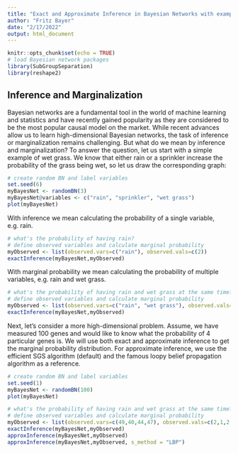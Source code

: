 ```yaml
---
title: "Exact and Approximate Inference in Bayesian Networks with examples in R"
author: "Fritz Bayer"
date: "2/17/2022"
output: html_document
---
```


```r
knitr::opts_chunk$set(echo = TRUE)
# load Bayesian network packages
library(SubGroupSeparation)
library(reshape2)
```

## Inference and Marginalization

Bayesian networks are a fundamental tool in the world of machine learning and statistics and have recently gained popularity as they are considered to be the most popular causal model on the market. While recent advances allow us to learn high-dimensional Bayesian networks, the task of inference or marginalization remains challenging. But what do we mean by inference and marginalization? To answer the question, let us start with a simple example of wet grass. We know that either rain or a sprinkler increase the probability of the grass being wet, so let us draw the corresponding graph:

```r
# create random BN and label variables 
set.seed(6)
myBayesNet <- randomBN(3)
myBayesNet@variables <- c("rain", "sprinkler", "wet grass")
plot(myBayesNet)
```

With inference we mean calculating the probability of a single variable, e.g. rain.

```r
# what's the probability of having rain?
# define observed variables and calculate marginal probability
myObserved <- list(observed.vars=c("rain"), observed.vals=c(2))
exactInference(myBayesNet,myObserved)
```

With marginal probability we mean calculating the probability of multiple variables, e.g. rain and wet grass.

```r
# what's the probability of having rain and wet grass at the same time?
# define observed variables and calculate marginal probability
myObserved <- list(observed.vars=c("rain", "wet grass"), observed.vals=c(2,2))
exactInference(myBayesNet,myObserved)
```

Next, let's consider a more high-dimensional problem. Assume, we have measured 100 genes and would like to know what the probability of 4 particular genes is. We will use both exact and approximate inference to get the marginal probability distribution. For approximate inference, we use the efficient SGS algorithm (default) and the famous loopy belief propagation algorithm as a reference. 

```r
# create random BN and label variables 
set.seed(1)
myBayesNet <- randomBN(100)
plot(myBayesNet)

# what's the probability of having rain and wet grass at the same time?
# define observed variables and calculate marginal probability
myObserved <- list(observed.vars=c(49,40,44,47), observed.vals=c(2,1,2,1))
exactInference(myBayesNet,myObserved)
approxInference(myBayesNet,myObserved)
approxInference(myBayesNet,myObserved, s_method = "LBP")
```
